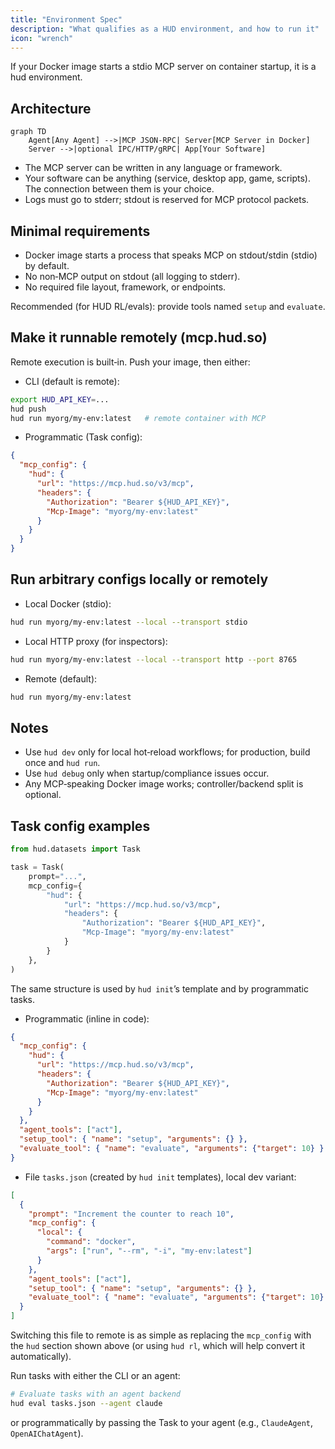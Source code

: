 ```yaml
---
title: "Environment Spec"
description: "What qualifies as a HUD environment, and how to run it"
icon: "wrench"
---
```


If your Docker image starts a stdio MCP server on container startup, it is a hud environment.

## Architecture

```mermaid
graph TD
    Agent[Any Agent] -->|MCP JSON‑RPC| Server[MCP Server in Docker]
    Server -->|optional IPC/HTTP/gRPC| App[Your Software]
```

- The MCP server can be written in any language or framework.
- Your software can be anything (service, desktop app, game, scripts). The connection between them is your choice.
- Logs must go to stderr; stdout is reserved for MCP protocol packets.

## Minimal requirements

- Docker image starts a process that speaks MCP on stdout/stdin (stdio) by default.
- No non‑MCP output on stdout (all logging to stderr).
- No required file layout, framework, or endpoints.

Recommended (for HUD RL/evals): provide tools named `setup` and `evaluate`.

## Make it runnable remotely (mcp.hud.so)

Remote execution is built‑in. Push your image, then either:

- CLI (default is remote):

```bash
export HUD_API_KEY=...
hud push
hud run myorg/my-env:latest   # remote container with MCP
```

- Programmatic (Task config):

```json
{
  "mcp_config": {
    "hud": {
      "url": "https://mcp.hud.so/v3/mcp",
      "headers": {
        "Authorization": "Bearer ${HUD_API_KEY}",
        "Mcp-Image": "myorg/my-env:latest"
      }
    }
  }
}
```

## Run arbitrary configs locally or remotely

- Local Docker (stdio):

```bash
hud run myorg/my-env:latest --local --transport stdio
```

- Local HTTP proxy (for inspectors):

```bash
hud run myorg/my-env:latest --local --transport http --port 8765
```

- Remote (default):

```bash
hud run myorg/my-env:latest
```

## Notes

- Use `hud dev` only for local hot‑reload workflows; for production, build once and `hud run`.
- Use `hud debug` only when startup/compliance issues occur.
- Any MCP‑speaking Docker image works; controller/backend split is optional.

## Task config examples

```python
from hud.datasets import Task

task = Task(
    prompt="...",
    mcp_config={
        "hud": {
            "url": "https://mcp.hud.so/v3/mcp",
            "headers": {
                "Authorization": "Bearer ${HUD_API_KEY}",
                "Mcp-Image": "myorg/my-env:latest"
            }
        }
    },
)
```

The same structure is used by `hud init`’s template and by programmatic tasks.

- Programmatic (inline in code):

```json
{
  "mcp_config": {
    "hud": {
      "url": "https://mcp.hud.so/v3/mcp",
      "headers": {
        "Authorization": "Bearer ${HUD_API_KEY}",
        "Mcp-Image": "myorg/my-env:latest"
      }
    }
  },
  "agent_tools": ["act"],
  "setup_tool": { "name": "setup", "arguments": {} },
  "evaluate_tool": { "name": "evaluate", "arguments": {"target": 10} }
}
```

- File `tasks.json` (created by `hud init` templates), local dev variant:

```json
[
  {
    "prompt": "Increment the counter to reach 10",
    "mcp_config": {
      "local": {
        "command": "docker",
        "args": ["run", "--rm", "-i", "my-env:latest"]
      }
    },
    "agent_tools": ["act"],
    "setup_tool": { "name": "setup", "arguments": {} },
    "evaluate_tool": { "name": "evaluate", "arguments": {"target": 10} }
  }
]
```

Switching this file to remote is as simple as replacing the `mcp_config` with the `hud` section shown above (or using `hud rl`, which will help convert it automatically).

Run tasks with either the CLI or an agent:

```bash
# Evaluate tasks with an agent backend
hud eval tasks.json --agent claude
```

or programmatically by passing the Task to your agent (e.g., `ClaudeAgent`, `OpenAIChatAgent`).
